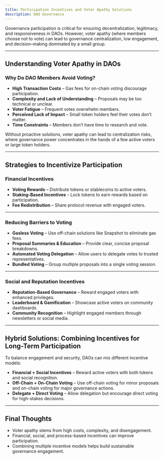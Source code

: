 ```yaml
---
title: Participation Incentives and Voter Apathy Solutions
description: DAO Governance
---
```


Governance participation is critical for ensuring decentralization, legitimacy, and responsiveness in DAOs. However, voter apathy (where members choose not to vote) can lead to governance centralization, low engagement, and decision-making dominated by a small group. 

---

## Understanding Voter Apathy in DAOs  

### Why Do DAO Members Avoid Voting?  

- **High Transaction Costs** – Gas fees for on-chain voting discourage participation.  
- **Complexity and Lack of Understanding** – Proposals may be too technical or unclear.  
- **Voter Fatigue** – Frequent votes overwhelm members.  
- **Perceived Lack of Impact** – Small token holders feel their votes don’t matter.  
- **Time Constraints** – Members don’t have time to research and vote.  

Without proactive solutions, voter apathy can lead to centralization risks, where governance power concentrates in the hands of a few active voters or large token holders.  

---

## Strategies to Incentivize Participation  

### Financial Incentives  

- **Voting Rewards** – Distribute tokens or stablecoins to active voters.  
- **Staking-Based Incentives** – Lock tokens to earn rewards based on participation.  
- **Fee Redistribution** – Share protocol revenue with engaged voters.  

---

### Reducing Barriers to Voting  

- **Gasless Voting** – Use off-chain solutions like Snapshot to eliminate gas fees.  
- **Proposal Summaries & Education** – Provide clear, concise proposal breakdowns.  
- **Automated Voting Delegation** – Allow users to delegate votes to trusted representatives.  
- **Bundled Voting** – Group multiple proposals into a single voting session.  

---

### Social and Reputation Incentives  

- **Reputation-Based Governance** – Reward engaged voters with enhanced privileges.  
- **Leaderboard & Gamification** – Showcase active voters on community dashboards.  
- **Community Recognition** – Highlight engaged members through newsletters or social media.  

---

## Hybrid Solutions: Combining Incentives for Long-Term Participation  

To balance engagement and security, DAOs can mix different incentive models:  

- **Financial + Social Incentives** – Reward active voters with both tokens and social recognition.  
- **Off-Chain + On-Chain Voting** – Use off-chain voting for minor proposals and on-chain voting for major governance actions.  
- **Delegate + Direct Voting** – Allow delegation but encourage direct voting for high-stakes decisions.  

---

## Final Thoughts  

- Voter apathy stems from high costs, complexity, and disengagement.
- Financial, social, and process-based incentives can improve participation.
- Combining multiple incentive models helps build sustainable governance engagement.

